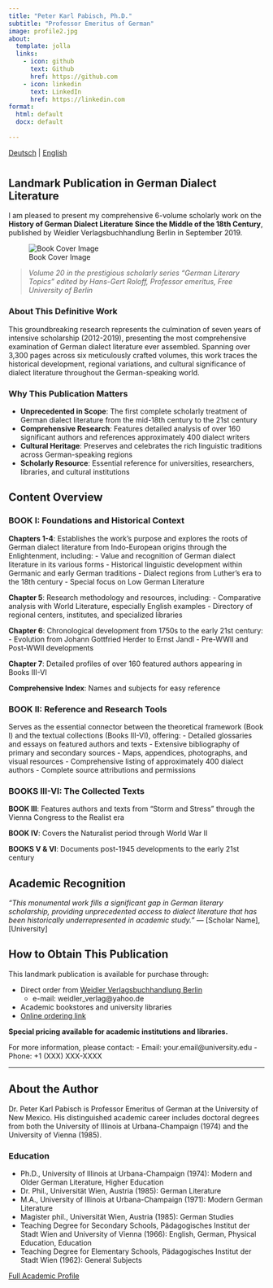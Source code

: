 ```yaml
---
title: "Peter Karl Pabisch, Ph.D."
subtitle: "Professor Emeritus of German"
image: profile2.jpg
about:
  template: jolla
  links:
    - icon: github
      text: Github
      href: https://github.com
    - icon: linkedin
      text: LinkedIn
      href: https://linkedin.com  
format:
  html: default
  docx: default
    
---
```


[Deutsch](index2.qmd) | [English](index.qmd)

# {.text-center}
## Landmark Publication in German Dialect Literature {.text-center}

I am pleased to present my comprehensive 6-volume scholarly work on the **History of German Dialect Literature Since the Middle of the 18th Century**, published by Weidler Verlagsbuchhandlung Berlin in September 2019.

![Book Cover Image](placeholder-image.jpg)

> *Volume 20 in the prestigious scholarly series "German Literary Topics" edited by Hans-Gert Roloff, Professor emeritus, Free University of Berlin*

### About This Definitive Work {.text-center}

This groundbreaking research represents the culmination of seven years of intensive scholarship (2012-2019), presenting the most comprehensive examination of German dialect literature ever assembled. Spanning over 3,300 pages across six meticulously crafted volumes, this work traces the historical development, regional variations, and cultural significance of dialect literature throughout the German-speaking world.

### Why This Publication Matters {.text-center}

- **Unprecedented in Scope**: The first complete scholarly treatment of German dialect literature from the mid-18th century to the 21st century
- **Comprehensive Research**: Features detailed analysis of over 160 significant authors and references approximately 400 dialect writers
- **Cultural Heritage**: Preserves and celebrates the rich linguistic traditions across German-speaking regions
- **Scholarly Resource**: Essential reference for universities, researchers, libraries, and cultural institutions

## Content Overview {.text-center}

### BOOK I: Foundations and Historical Context {.text-center}

**Chapters 1-4**: Establishes the work's purpose and explores the roots of German dialect literature from Indo-European origins through the Enlightenment, including:
- Value and recognition of German dialect literature in its various forms
- Historical linguistic development within Germanic and early German traditions
- Dialect regions from Luther's era to the 18th century
- Special focus on Low German Literature

**Chapter 5**: Research methodology and resources, including:
- Comparative analysis with World Literature, especially English examples
- Directory of regional centers, institutes, and specialized libraries

**Chapter 6**: Chronological development from 1750s to the early 21st century:
- Evolution from Johann Gottfried Herder to Ernst Jandl
- Pre-WWII and Post-WWII developments

**Chapter 7**: Detailed profiles of over 160 featured authors appearing in Books III-VI

**Comprehensive Index**: Names and subjects for easy reference

### BOOK II: Reference and Research Tools {.text-center}

Serves as the essential connector between the theoretical framework (Book I) and the textual collections (Books III-VI), offering:
- Detailed glossaries and essays on featured authors and texts
- Extensive bibliography of primary and secondary sources
- Maps, appendices, photographs, and visual resources
- Comprehensive listing of approximately 400 dialect authors
- Complete source attributions and permissions

### BOOKS III-VI: The Collected Texts {.text-center}

**BOOK III**: Features authors and texts from "Storm and Stress" through the Vienna Congress to the Realist era

**BOOK IV**: Covers the Naturalist period through World War II

**BOOKS V & VI**: Documents post-1945 developments to the early 21st century

## Academic Recognition {.text-center}

*"This monumental work fills a significant gap in German literary scholarship, providing unprecedented access to dialect literature that has been historically underrepresented in academic study."* — [Scholar Name], [University]

## How to Obtain This Publication {.text-center}

This landmark publication is available for purchase through:

- Direct order from [Weidler Verlagsbuchhandlung Berlin](http://www.weidler-verlag.de/)  
  *  e-mail: weidler_verlag@yahoo.de
- Academic bookstores and university libraries
- [Online ordering link](#)

**Special pricing available for academic institutions and libraries.**

For more information, please contact:
- Email: your.email@university.edu
- Phone: +1 (XXX) XXX-XXXX

---

## About the Author {.text-center}

Dr. Peter Karl Pabisch is Professor Emeritus of German at the University of New Mexico. His distinguished academic career includes doctoral degrees from both the University of Illinois at Urbana-Champaign (1974) and the University of Vienna (1985).

### Education {.text-center}

- Ph.D., University of Illinois at Urbana-Champaign (1974): Modern and Older German Literature, Higher Education
- Dr. Phil., Universität Wien, Austria (1985): German Literature
- M.A., University of Illinois at Urbana-Champaign (1971): Modern German Literature
- Magister phil., Universität Wien, Austria (1985): German Studies
- Teaching Degree for Secondary Schools, Pädagogisches Institut der Stadt Wien and University of Vienna (1966): English, German, Physical Education, Education
- Teaching Degree for Elementary Schools, Pädagogisches Institut der Stadt Wien (1962): General Subjects

[Full Academic Profile](https://lcl.unm.edu/people/faculty/peter-karl-pabisch.html)